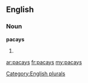 ==English==

===Noun===
'''pacays'''

# {{plural of|[[pacay]]}}

[[Category:English plurals]]

[[ar:pacays]]
[[fr:pacays]]
[[my:pacays]]